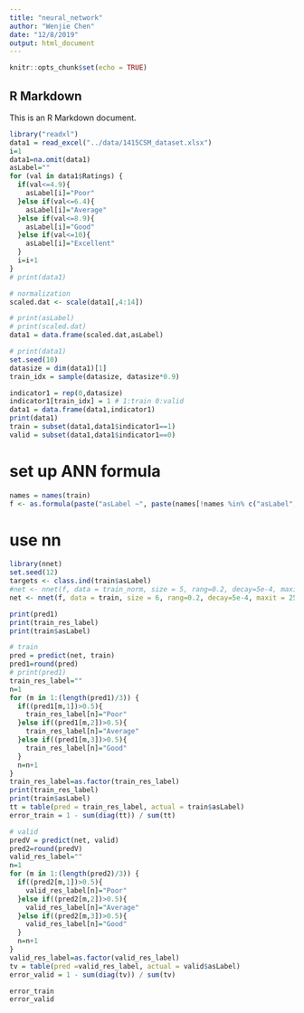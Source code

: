 ```yaml
---
title: "neural_network"
author: "Wenjie Chen"
date: "12/8/2019"
output: html_document
---
```


```r
knitr::opts_chunk$set(echo = TRUE)
```

## R Markdown

This is an R Markdown document. 

```r
library("readxl")
data1 = read_excel("../data/1415CSM_dataset.xlsx")
i=1
data1=na.omit(data1)
asLabel=""
for (val in data1$Ratings) {
  if(val<=4.9){
    asLabel[i]="Poor"
  }else if(val<=6.4){
    asLabel[i]="Average"
  }else if(val<=8.9){
    asLabel[i]="Good"
  }else if(val<=10){
    asLabel[i]="Excellent"
  }
  i=i+1
}
# print(data1)

# normalization
scaled.dat <- scale(data1[,4:14])

# print(asLabel)
# print(scaled.dat)
data1 = data.frame(scaled.dat,asLabel)

# print(data1)
set.seed(10)
datasize = dim(data1)[1]
train_idx = sample(datasize, datasize*0.9)

indicator1 = rep(0,datasize)
indicator1[train_idx] = 1 # 1:train 0:valid
data1 = data.frame(data1,indicator1)
print(data1)
train = subset(data1,data1$indicator1==1)
valid = subset(data1,data1$indicator1==0)
```
# set up ANN formula
```r
names = names(train)
f <- as.formula(paste("asLabel ~", paste(names[!names %in% c("asLabel","indicator1")], collapse = " + ")))
```

# use nn
```r
library(nnet)
set.seed(12)
targets <- class.ind(train$asLabel)
#net <- nnet(f, data = train_norm, size = 5, rang=0.2, decay=5e-4, maxit = 200)
net <- nnet(f, data = train, size = 6, rang=0.2, decay=5e-4, maxit = 250,skip=1)
```
```r
print(pred1)
print(train_res_label)
print(train$asLabel)
```

```r
# train
pred = predict(net, train)
pred1=round(pred)
# print(pred1)
train_res_label=""
n=1
for (m in 1:(length(pred1)/3)) {
  if((pred1[m,1])>0.5){
    train_res_label[n]="Poor"
  }else if((pred1[m,2])>0.5){
    train_res_label[n]="Average"
  }else if((pred1[m,3])>0.5){
    train_res_label[n]="Good"
  }
  n=n+1
}
train_res_label=as.factor(train_res_label)
print(train_res_label)
print(train$asLabel)
tt = table(pred = train_res_label, actual = train$asLabel)
error_train = 1 - sum(diag(tt)) / sum(tt)

# valid
predV = predict(net, valid)
pred2=round(predV)
valid_res_label=""
n=1
for (m in 1:(length(pred2)/3)) {
  if((pred2[m,1])>0.5){
    valid_res_label[n]="Poor"
  }else if((pred2[m,2])>0.5){
    valid_res_label[n]="Average"
  }else if((pred2[m,3])>0.5){
    valid_res_label[n]="Good"
  }
  n=n+1
}
valid_res_label=as.factor(valid_res_label)
tv = table(pred =valid_res_label, actual = valid$asLabel)
error_valid = 1 - sum(diag(tv)) / sum(tv)

error_train
error_valid
```


